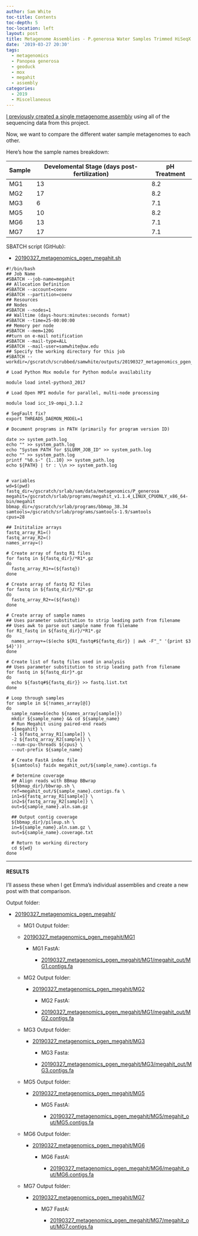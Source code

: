 ```yaml
---
author: Sam White
toc-title: Contents
toc-depth: 5
toc-location: left
layout: post
title: Metagenome Assemblies - P.generosa Water Samples Trimmed HiSeqX Data Using Megahit on Mox
date: '2019-03-27 20:30'
tags:
  - metagenomics
  - Panopea generosa
  - geoduck
  - mox
  - megahit
  - assembly
categories:
  - 2019
  - Miscellaneous
---
```


[I previously created a single metagenome assembly](https://robertslab.github.io/sams-notebook/posts/2019/2019-01-02-Metagenome-Assembly---P.generosa-Water-Sample-HiSeqX-Data-Using-Megahit/) using all of the sequencing data from this project.

Now, we want to compare the different water sample metagenomes to each other.

Here's how the sample names breakdown:

| Sample | Develomental Stage (days post-fertilization) | pH Treatment |
|--------|-------------------------|--------------|
| MG1    | 13                      | 8.2          |
| MG2    | 17                      | 8.2          |
| MG3    | 6                       | 7.1          |
| MG5    | 10                      | 8.2          |
| MG6    | 13                      | 7.1          |
| MG7    | 17                      | 7.1          |



SBATCH script (GitHub):

- [20190327_metagenomics_pgen_megahit.sh](https://github.com/RobertsLab/sams-notebook/blob/master/sbatch_scripts/20190327_metagenomics_pgen_megahit.sh)

```shell
#!/bin/bash
## Job Name
#SBATCH --job-name=megahit
## Allocation Definition
#SBATCH --account=coenv
#SBATCH --partition=coenv
## Resources
## Nodes
#SBATCH --nodes=1
## Walltime (days-hours:minutes:seconds format)
#SBATCH --time=25-00:00:00
## Memory per node
#SBATCH --mem=120G
##turn on e-mail notification
#SBATCH --mail-type=ALL
#SBATCH --mail-user=samwhite@uw.edu
## Specify the working directory for this job
#SBATCH --workdir=/gscratch/scrubbed/samwhite/outputs/20190327_metagenomics_pgen_megahit

# Load Python Mox module for Python module availability

module load intel-python3_2017

# Load Open MPI module for parallel, multi-node processing

module load icc_19-ompi_3.1.2

# SegFault fix?
export THREADS_DAEMON_MODEL=1

# Document programs in PATH (primarily for program version ID)

date >> system_path.log
echo "" >> system_path.log
echo "System PATH for $SLURM_JOB_ID" >> system_path.log
echo "" >> system_path.log
printf "%0.s-" {1..10} >> system_path.log
echo ${PATH} | tr : \\n >> system_path.log


# variables
wd=$(pwd)
fastq_dir=/gscratch/srlab/sam/data/metagenomics/P_generosa
megahit=/gscratch/srlab/programs/megahit_v1.1.4_LINUX_CPUONLY_x86_64-bin/megahit
bbmap_dir=/gscratch/srlab/programs/bbmap_38.34
samtools=/gscratch/srlab/programs/samtools-1.9/samtools
cpus=28

## Inititalize arrays
fastq_array_R1=()
fastq_array_R2=()
names_array=()

# Create array of fastq R1 files
for fastq in ${fastq_dir}/*R1*.gz
do
  fastq_array_R1+=(${fastq})
done

# Create array of fastq R2 files
for fastq in ${fastq_dir}/*R2*.gz
do
  fastq_array_R2+=(${fastq})
done

# Create array of sample names
## Uses parameter substitution to strip leading path from filename
## Uses awk to parse out sample name from filename
for R1_fastq in ${fastq_dir}/*R1*.gz
do
  names_array+=($(echo ${R1_fastq#${fastq_dir}} | awk -F"_" '{print $3 $4}'))
done

# Create list of fastq files used in analysis
## Uses parameter substitution to strip leading path from filename
for fastq in ${fastq_dir}*.gz
do
  echo ${fastq#${fastq_dir}} >> fastq.list.txt
done

# Loop through samples
for sample in ${!names_array[@]}
do
  sample_name=$(echo ${names_array[sample]})
  mkdir ${sample_name} && cd ${sample_name}
  # Run Megahit using paired-end reads
  ${megahit} \
  -1 ${fastq_array_R1[sample]} \
  -2 ${fastq_array_R2[sample]} \
  --num-cpu-threads ${cpus} \
  --out-prefix ${sample_name}

  # Create FastA index file
  ${samtools} faidx megahit_out/${sample_name}.contigs.fa

  # Determine coverage
  ## Align reads with BBmap BBwrap
  ${bbmap_dir}/bbwrap.sh \
  ref=megahit_out/${sample_name}.contigs.fa \
  in1=${fastq_array_R1[sample]} \
  in2=${fastq_array_R2[sample]} \
  out=${sample_name}.aln.sam.gz

  ## Output contig coverage
  ${bbmap_dir}/pileup.sh \
  in=${sample_name}.aln.sam.gz \
  out=${sample_name}.coverage.txt

  # Return to working directory
  cd ${wd}
done
```

---

#### RESULTS

I'll assess these when I get Emma's individual assemblies and create a new post with that comparison.

Output folder:

- [20190327_metagenomics_pgen_megahit/](http://gannet.fish.washington.edu/Atumefaciens/20190327_metagenomics_pgen_megahit)

  - MG1 Output folder:

  - [20190327_metagenomics_pgen_megahit/MG1](https://gannet.fish.washington.edu/Atumefaciens/20190327_metagenomics_pgen_megahit/MG1)

     - MG1 FastA:

       - [20190327_metagenomics_pgen_megahit/MG1/megahit_out/MG1.contigs.fa](https://gannet.fish.washington.edu/Atumefaciens/20190327_metagenomics_pgen_megahit/MG1/megahit_out/MG1.contigs.fa)

   - MG2 Output folder:

     - [20190327_metagenomics_pgen_megahit/MG2](https://gannet.fish.washington.edu/Atumefaciens/20190327_metagenomics_pgen_megahit/MG2)

       - MG2 FastA:

       - [20190327_metagenomics_pgen_megahit/MG1/megahit_out/MG2.contigs.fa](https://gannet.fish.washington.edu/Atumefaciens/20190327_metagenomics_pgen_megahit/MG2/megahit_out/MG2.contigs.fa)

    - MG3 Output folder:

      - [20190327_metagenomics_pgen_megahit/MG3](https://gannet.fish.washington.edu/Atumefaciens/20190327_metagenomics_pgen_megahit/MG3)

        - MG3 Fasta:

        - [20190327_metagenomics_pgen_megahit/MG3/megahit_out/MG3.contigs.fa](https://gannet.fish.washington.edu/Atumefaciens/20190327_metagenomics_pgen_megahit/MG3/megahit_out/MG3.contigs.fa)

    - MG5 Output folder:

      - [20190327_metagenomics_pgen_megahit/MG5](https://gannet.fish.washington.edu/Atumefaciens/20190327_metagenomics_pgen_megahit/MG5)

        - MG5 FastA:

          - [20190327_metagenomics_pgen_megahit/MG5/megahit_out/MG5.contigs.fa](https://gannet.fish.washington.edu/Atumefaciens/20190327_metagenomics_pgen_megahit/MG5/megahit_out/MG5.contigs.fa)

    - MG6 Output folder:

      - [20190327_metagenomics_pgen_megahit/MG6](https://gannet.fish.washington.edu/Atumefaciens/20190327_metagenomics_pgen_megahit/MG6)

        - MG6 FastA:

          - [20190327_metagenomics_pgen_megahit/MG6/megahit_out/MG6.contigs.fa](https://gannet.fish.washington.edu/Atumefaciens/20190327_metagenomics_pgen_megahit/MG6/megahit_out/MG6.contigs.fa)

    - MG7 Output folder:

      - [20190327_metagenomics_pgen_megahit/MG7](https://gannet.fish.washington.edu/Atumefaciens/20190327_metagenomics_pgen_megahit/MG7)

        - MG7 FastA:

          - [20190327_metagenomics_pgen_megahit/MG7/megahit_out/MG7.contigs.fa](https://gannet.fish.washington.edu/Atumefaciens/20190327_metagenomics_pgen_megahit/MG7/megahit_out/MG7.contigs.fa)
